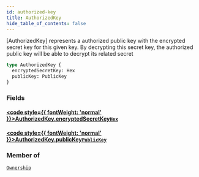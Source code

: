 ```yaml
---
id: authorized-key
title: AuthorizedKey
hide_table_of_contents: false
---
```








[AuthorizedKey] represents a authorized public key with the encrypted secret key for this given key.
By decrypting this secret key, the authorized public key will be able to decrypt its related secret

```graphql
type AuthorizedKey {
  encryptedSecretKey: Hex
  publicKey: PublicKey
}
```


### Fields

#### [<code style={{ fontWeight: 'normal' }}>AuthorizedKey.<b>encryptedSecretKey</b></code>](#)<Bullet />[`Hex`](/build/api/schema/scalars/hex) <Badge class="secondary" text="scalar"/>
> 
> 

#### [<code style={{ fontWeight: 'normal' }}>AuthorizedKey.<b>publicKey</b></code>](#)<Bullet />[`PublicKey`](/build/api/schema/scalars/public-key) <Badge class="secondary" text="scalar"/>
> 
> 



### Member of

[`Ownership`](/build/api/schema/objects/ownership)  <Badge class="secondary" text="object"/>



